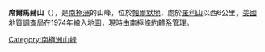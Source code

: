 {{coord|71|37|S|62|20|W|display=title}}

'''席爾馬赫山'''（{{lang-en|Schirmacher Massif}}），是[[南極洲|南極洲]]的山峰，位於[[帕爾默地|帕爾默地]]，處於[[羅利山|羅利山]]以西6公里，[[美國地質調查局|美國地質調查局]]在1974年繪入地圖，現時由[[南極條約體系|南極條約體系]]管理。

{{Antarctica-geo-stub}}
[[Category:南極洲山峰|Category:南極洲山峰]]